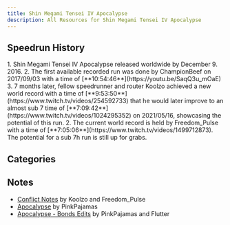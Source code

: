 ```yaml
---
title: Shin Megami Tensei IV Apocalypse
description: All Resources for Shin Megami Tensei IV Apocalypse
---
```



<DocsHero 
    content="Shin Megami Tensei IV: Apocalypse is one of the cool Shin Megami Tensei games."
    srcUrl={cover}
    alt="Shin Megami Tensei IV: Apocalypse  Cover"
/>

<LinkCard title="Leaderboards" href="https://www.speedrun.com/shin_megami_tensei_iv_apocalypse" description="See all the submitted runs on Speedrun.com"/>

## Speedrun History
<Steps>
1. Shin Megami Tensei IV Apocalypse released worldwide by December 9. 2016.
2. The first available recorded run was done by ChampionBeef on 2017/09/03 with a time of [**10:54:46**](https://youtu.be/SaqQ3u_mOaE)
3. 7 months later, fellow speedrunner and router Koolzo achieved a new world record with a time of [**9:53:50**](https://www.twitch.tv/videos/254592733) that he would later improve to an almost sub 7 time of [**7:09:42**](https://www.twitch.tv/videos/1024295352) on 2021/05/16, showcasing the potential of this run.
2. The current world record is held by Freedom_Pulse with a time of [**7:05:06**](https://www.twitch.tv/videos/1499712873). The potential for a sub 7h run is still up for grabs.
</Steps>

## Categories
<CardGrid>
        <Card title="Conflict"></Card>
        <Card title="Apocalypse"></Card>
</CardGrid>

## Notes
- [Conflict Notes](https://docs.google.com/document/d/1JNsvUBYJtusZL-dHeoJwhoC5D8T40okv7BXMrOQLVu8/edit?usp=sharing) by Koolzo and Freedom_Pulse
- [Apocalypse](https://docs.google.com/document/d/16WK4UA59cV94tNJj3QJHqvyv5BSQqcbzhUd38CBCqsQ/edit?usp=sharing) by PinkPajamas
- [Apocalypse - Bonds Edits](https://docs.google.com/document/d/1cjlJ5P5uAnwvaWMdTHBD4hNVtdX93mm2H5OHZVFGavg/edit?usp=sharing) by PinkPajamas and Flutter